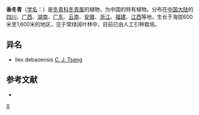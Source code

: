 {{Speciesbox 
| genus = Ilex
| species = suaveolens
| authority = (Levl.) Loes.
}}
'''香冬青'''（[[学名|学名]]：{{lang|la|''Ilex suaveolens''}}）是[[冬青科|冬青科]][[冬青属|冬青属]]的植物，为中国的特有植物。分布在[[中国大陆|中国大陆]]的[[四川|四川]]、[[广西|广西]]、[[湖南|湖南]]、[[广东|广东]]、[[云南|云南]]、[[安徽|安徽]]、[[浙江|浙江]]、[[福建|福建]]、[[江西|江西]]等地，生长于海拔600米至1,600米的地区，见于常绿阔叶林中，目前已由人工引种栽培。

== 异名 ==
* Ilex debaoensis [[曾沧江|C. J. Tseng]]

== 参考文献 ==
<div class="references-small">
* {{cite web| url =http://www.bioinfo.cn/db05/KmzwSpecies.php?action=view&id=14218| title =香冬青| work =《中国高等植物数据库全库》| publisher =中国科学院微生物研究所| author =昆明植物研究所| accessdate =2009-02-24| deadurl =yes| archiveurl =https://web.archive.org/web/20160305070400/http://www.bioinfo.cn/db05/KmzwSpecies.php?action=view&id=14218| archivedate =2016-03-05}}
</div>
{{Taxonbar|from=Q15227959}}

[[Category:冬青属|X]]


{{植物小作品}}